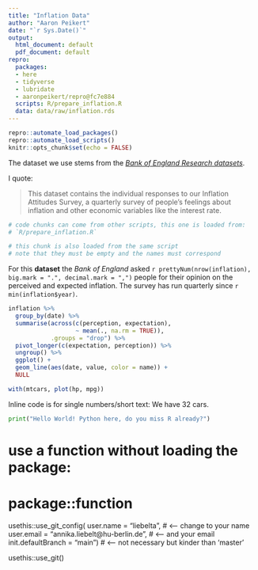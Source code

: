 ```yaml
---
title: "Inflation Data"
author: "Aaron Peikert"
date: "`r Sys.Date()`"
output:
  html_document: default
  pdf_document: default
repro:
  packages:
  - here
  - tidyverse
  - lubridate
  - aaronpeikert/repro@fc7e884
  scripts: R/prepare_inflation.R
  data: data/raw/inflation.rds
---
```


```r
repro::automate_load_packages()
repro::automate_load_scripts()
knitr::opts_chunk$set(echo = FALSE)
```

The dataset we use stems from the [*Bank of England Research datasets*](https://www.bankofengland.co.uk/statistics/research-datasets).

I quote:

> This dataset contains the individual responses to our Inflation Attitudes Survey, a quarterly survey of people’s feelings about inflation and other economic variables like the interest rate. 

```r
# code chunks can come from other scripts, this one is loaded from:
# `R/prepare_inflation.R`
```

```r
# this chunk is also loaded from the same script
# note that they must be empty and the names must correspond
```

For this **dataset** the *Bank of England* asked `r prettyNum(nrow(inflation), big.mark = ".", decimal.mark = ",")` people for their opinion on the perceived and expected inflation.
The survey has run quarterly since `r min(inflation$year)`.

```r
inflation %>% 
  group_by(date) %>% 
  summarise(across(c(perception, expectation),
                   ~ mean(., na.rm = TRUE)),
            .groups = "drop") %>% 
  pivot_longer(c(expectation, perception)) %>% 
  ungroup() %>% 
  ggplot() +
  geom_line(aes(date, value, color = name)) +
  NULL
```


```r
with(mtcars, plot(hp, mpg))
```

Inline code is for single numbers/short text:
We have 32 cars.

```python
print("Hello World! Python here, do you miss R already?")
```

# use a function without loading the package:
# package::function
usethis::use_git_config(
  user.name = "liebelta", # <-- change to your name
  user.email = "annika.liebelt@hu-berlin.de", # <-- and your email
  init.defaultBranch = "main") # <-- not necessary but kinder than 'master'

usethis::use_git()
